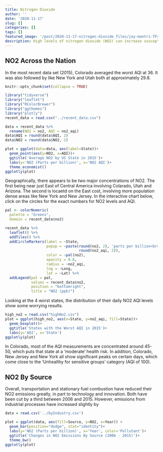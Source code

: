 ```yaml
---
title: Nitrogen Dioxide
author: ''
date: '2020-11-17'
slug: []
categories: []
tags: []
featured_image: '/post/2020-11-17-nitrogen-dioxide_files/jay-mantri-TFyi0QOx08c-unsplash.jpg'
description: High levels of nitrogen dioxide (NO2) can increase susceptibility to lung infections, asthma triggers and airway inflammation in healthy people.
---
```


## NO2 Across the Nation
In the most recent data set (2015), Colorado averaged the worst AQI at 36. It 
was also followed by like New York and Utah both at approximately 29.8. 

```r
knitr::opts_chunk$set(collapse = TRUE)
```

```r
library("tidyverse")
library("leaflet")
library("RColorBrewer")
library("ggthemes")
library("plotly")
recent_data = read.csv("../recent_data.csv")
```

```r
data = recent_data %>%
  rename(NO2 = no2, AQI = no2_aqi)
data$AQI = round(data$AQI, 2)
data$NO2 = round(data$NO2, 2)

plot = ggplot(data=data, aes(label=State))+
  geom_point(aes(y=NO2, x=AQI))+
  ggtitle('Average NO2 by US State in 2015')+ 
  labs(y='NO2 (Parts per billion)', x='NO2 AQI')+
  theme_economist()
ggplotly(plot)
```

Geographically, there appears to be two major concentrations of NO2. The first
being near just East of Central America involving Colarado, Utah and Arizona.
The second is locaetd on the East cost, involving more population dense areas
like New York and New Jersey. In the interactive chart below, click on the 
circles for the exact numbers for NO2 levels and AQI.
 
```r
pal <- colorNumeric(
  palette = "Greens",
  domain = recent_data$no2)

recent_data %>%
  leaflet() %>%
  addTiles() %>%
  addCircleMarkers(label = ~State,
                   popup = ~paste(round(no2, 2), 'parts per billion<br>AQI: ', 
                                  round(no2_aqi, 2)),
                   color = ~pal(no2),
                   opacity = 0.8,
                   radius = ~no2_aqi,
                   lng = ~Long,
                   lat = ~Lat) %>%
  addLegend(pal = pal, 
            values = recent_data$no2, 
            position = "bottomright", 
            title = "NO2 (ppb)")

```

Looking at the 4 worst states, the distribution of their daily NO2 AQI levels
show some worrying results.

```r
high_no2 = read.csv("highNo2.csv")
plot = ggplot(high_no2, aes(x=State, y=no2_aqi, fill=State))+ 
  geom_boxplot()+
  ggtitle('States with the Worst AQI in 2015')+ 
  labs(y='AQI', x='State')
ggplotly(plot)
```


In Colorado, most of the AQI measurements are concentrated around 45-50, which
puts that state at a 'moderate' health risk. In addition, Colorado, New Jersey 
and New York all show significant peaks on certain days, which come close to
the 'Unhealthy for sensitive groups' category (AQI of 100).

## NO2 By Source
Overall, transportation and stationary fuel combustion have reduced their
NO2 emissions greatly, in part to technology and innovation. Both have been
cut by a third between 2006 and 2015. However, emissions from industrial 
processes have increased slightly by 


```r

data = read.csv('../byIndustry.csv')

plot = ggplot(data, aes(fill=Source, y=NO2, x=Year)) + 
  geom_bar(position="dodge", stat="identity")+
  labs(y='NO2 (Parts per billion)', x='Year', color='Pollutant')+
  ggtitle('Changes in NO2 Emissions By Source (2006 - 2015)')+ 
  theme_bw()
ggplotly(plot)
```



